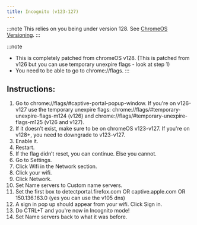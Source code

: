 ```yaml
---
title: Incognito (v123-127)
---
```



:::note
This relies on you being under version 128. See [ChromeOS Versioning](/kajigs/crosver).
:::

:::note
- This is completely patched from chromeOS v128. (This is patched from v126 but you can use temporary unexpire flags - look at step 1)
- You need to be able to go to chrome://flags.
:::

## **Instructions:**
1. Go to chrome://flags/#captive-portal-popup-window. If you're on v126-v127 use the temporary unexpire flags: chrome://flags/#temporary-unexpire-flags-m124 (v126) and chrome://flags/#temporary-unexpire-flags-m125 (v126 and v127).
2. If it doesn’t exist, make sure to be on chromeOS v123-v127. If you're on v128+, you need to downgrade to v123-v127.
3. Enable it.
4. Restart.
5. If the flag didn’t reset, you can continue. Else you cannot.
6. Go to Settings.
7. Click Wifi in the Network section.
8. Click your wifi.
9. Click Network.
10. Set Name servers to Custom name servers.
11. Set the first box to detectportal.firefox.com OR captive.apple.com OR 150.136.163.0 (yes you can use the v105 dns)
12. A sign in pop up should appear from your wifi. Click Sign in.
13. Do CTRL+T and you're now in Incognito mode!
14. Set Name servers back to what it was before.
